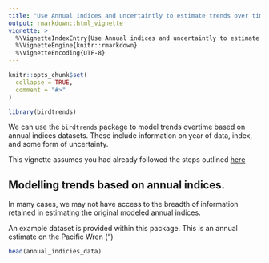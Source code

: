 ```yaml
---
title: "Use Annual indices and uncertaintly to estimate trends over time"
output: rmarkdown::html_vignette
vignette: >
  %\VignetteIndexEntry{Use Annual indices and uncertaintly to estimate trends over time}
  %\VignetteEngine{knitr::rmarkdown}
  %\VignetteEncoding{UTF-8}
---
```


```r
knitr::opts_chunk$set(
  collapse = TRUE,
  comment = "#>"
)
```

```r
library(birdtrends)
```

We can use the `birdtrends` package to model trends overtime based on annual indices datasets. These include information on year of data, index, and some form of uncertainty. 


This vignette assumes you had already followed the steps outlined [here](https://github.com/ninoxconsulting/birdtrends/blob/main/vignettes/Getting_started.Rmd)


## Modelling trends based on annual indices. 

In many cases, we may not have access to the breadth of information retained in estimating the original modeled annual indices. 




An example dataset is provided within this package. This is an annual estimate on the Pacific Wren (")

```r
head(annual_indicies_data)

```


